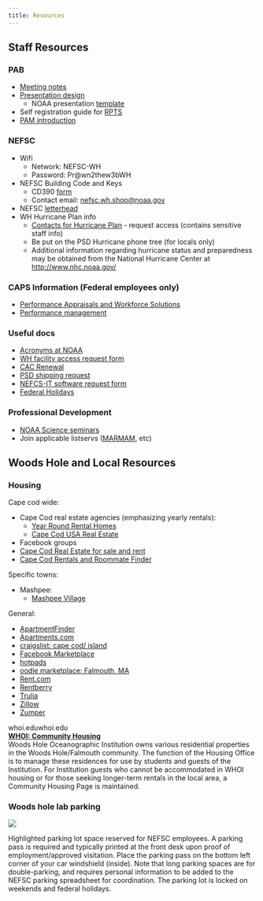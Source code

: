 ```yaml
---
title: Resources
---
```


## Staff Resources

### PAB

* [Meeting notes](https://drive.google.com/drive/folders/1Bh_-Ng5LLXUxRCGt9JP-VImOaK3A2tMk)  
* [Presentation design](https://docs.google.com/presentation/d/1pIpPgTgRAqpfgMPNzWAWybKB3R1bhJEiWfgw6tlv9Xs/edit)  
  * NOAA presentation [template](https://docs.google.com/presentation/d/1MaVcP3j4PWKGdXcK3iVNiAH8-wIYRNLd/edit?usp=sharing&ouid=116688690465000616014&rtpof=true&sd=true)  
* Self registration guide for [RPTS](https://docs.google.com/document/d/1cPRoAYOQKQuqowXA1i_44OAtUS-fw1c_/edit)
* [PAM introduction](https://drive.google.com/drive/folders/1jYgAGED2ooW2tlUiCDwRQ2YrwfYPvUZX?usp=sharing) 

### NEFSC

* Wifi 
  * Network: NEFSC-WH  
  * Password: Pr@wn2thew3bWH  
* NEFSC Building Code and Keys  
  * CD390 [form](https://drive.google.com/file/d/1m9SY4L4v19ZFj5DKum1eYw9vDgqREWud/view?usp=drive_link)  
  * Contact email: [nefsc.wh.shop@noaa.gov](mailto:nefsc.wh.shop@noaa.gov)  
* NEFSC [letterhead](https://docs.google.com/document/d/1qsl2P275GmtQoK-YWS4lWgJqyNDP5jW4/edit?usp=drive_link&ouid=116688690465000616014&rtpof=true&sd=true)  
* WH Hurricane Plan info  
  * [Contacts for Hurricane Plan](https://docs.google.com/document/d/1-aD72xXutzpi3DjTLhPOHF438EewDlJX/edit) \- request access (contains sensitive staff info)  
  * Be put on the PSD Hurricane phone tree (for locals only)  
  * Additional information regarding hurricane status and preparedness may be obtained from the National Hurricane Center at [http://www.nhc.noaa.gov/](http://www.nhc.noaa.gov/)

### CAPS Information (Federal employees only)

* [Performance Appraisals and Workforce Solutions](https://sites.google.com/noaa.gov/inside-fisheries-hc/human-capital/performance-culture-incentive-and-honorary-awards/commerce-alternative-personnel-system-caps/performance-appraisals-and-workforce-solution-paws)  
* [Performance management](https://sites.google.com/noaa.gov/ohcs/policy-procedures/performance-management)

### Useful docs

* [Acronyms at NOAA](https://docs.google.com/spreadsheets/d/1uShi0joJFe1Ltm77Ttl6HIGzkWes2TWEmcICn4swH-E/edit?gid=0#gid=0)  
* [WH facility access request form](https://docs.google.com/spreadsheets/d/1cguE1Yw6qs-YShNxjrawlp_rGSYrhFhj9EfrKnqmtqo/edit?gid=2034022407#gid=2034022407)  
* [CAC Renewal](https://docs.google.com/document/d/1t0Pcf0PINxx5WkgV_GWGAKJB2Rd73g7-Ntz0uxEGTos/edit?tab=t.0#heading=h.anyz8w6xhgcx)   
* [PSD shipping request](https://drive.google.com/file/d/1bi7JPOymFkWRacVaw82OjATudS8ISgC2/view?usp=sharing)  
* [NEFCS-IT software request form](https://drive.google.com/file/d/1hG4Y2yKdL4ANwzlf8rnXJKLjxnwjrG7r/view?usp=sharing)  
* [Federal Holidays](https://www.opm.gov/policy-data-oversight/pay-leave/federal-holidays/#url=2021)

### Professional Development
 
* [NOAA Science seminars](https://www.star.nesdis.noaa.gov/star/NOAAScienceSeminarContributors.php)  
* Join applicable listservs ([MARMAM](https://lists.uvic.ca/mailman/listinfo/marmam), etc)

## Woods Hole and Local Resources

### Housing

Cape cod wide: 

* Cape Cod real estate agencies (emphasizing yearly rentals):  
  *   [Year Round Rental Homes](https://yearroundrentalhomes.com/)  
  *    [Cape Cod USA Real Estate](https://www.capecodusarealestate.com/)  
*  Facebook groups  
  *    [Cape Cod Real Estate for sale and rent](https://www.facebook.com/groups/610910522350459)  
  *    [Cape Cod Rentals and Roommate Finder](https://www.facebook.com/groups/1557757821142324/)

Specific towns:

* Mashpee:  
  *   [Mashpee Village](https://www.mashpeevillage.com/)

General:

*   [ApartmentFinder](https://www.apartmentfinder.com/)  
*   [Apartments.com](https://www.apartments.com/)  
*   [craigslist: cape cod/ island](https://capecod.craigslist.org/)  
*   [Facebook Marketplace](https://www.facebook.com/marketplace/category/propertyrentals)  
*   [hotpads](https://hotpads.com/)  
*   [oodle marketplace: Falmouth, MA](https://apartments.oodle.com/falmouth-ma/)  
*   [Rent.com](https://rent.com/)  
*   [Rentberry](https://rentberry.com/)  
*   [Trulia](https://www.trulia.com/)  
*   [Zillow](https://www.zillow.com/)  
*   [Zumper](https://www.zumper.com/)

whoi.eduwhoi.edu  
[**WHOI: Community Housing**](https://www.whoi.edu/housing/overview.do)  
Woods Hole Oceanographic Institution owns various residential properties in the Woods Hole/Falmouth community. The function of the Housing Office is to manage these residences for use by students and guests of the Institution. For Institution guests who cannot be accommodated in WHOI housing or for those seeking longer-term rentals in the local area, a Community Housing Page is maintained.

### Woods hole lab parking

![](/figs/Onboarding_images/parking.PNG)

Highlighted parking lot space reserved for NEFSC employees. A parking pass is required and typically printed at the front desk upon proof of employment/approved visitation. Place the parking pass on the bottom left corner of your car windshield (inside). Note that long parking spaces are for double-parking, and requires personal information to be added to the NEFSC parking spreadsheet for coordination. The parking lot is locked on weekends and federal holidays.  